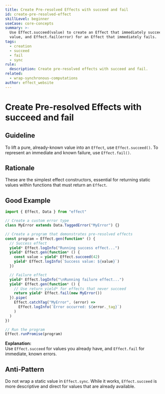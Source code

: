 ```yaml
---
title: Create Pre-resolved Effects with succeed and fail
id: create-pre-resolved-effect
skillLevel: beginner
useCase: core-concepts
summary: >-
  Use Effect.succeed(value) to create an Effect that immediately succeeds with a
  value, and Effect.fail(error) for an Effect that immediately fails.
tags:
  - creation
  - succeed
  - fail
  - sync
rule:
  description: Create pre-resolved effects with succeed and fail.
related:
  - wrap-synchronous-computations
author: effect_website
---
```


# Create Pre-resolved Effects with succeed and fail

## Guideline

To lift a pure, already-known value into an `Effect`, use `Effect.succeed()`.
To represent an immediate and known failure, use `Effect.fail()`.

## Rationale

These are the simplest effect constructors, essential for returning static
values within functions that must return an `Effect`.

## Good Example

```typescript
import { Effect, Data } from "effect"

// Create a custom error type
class MyError extends Data.TaggedError("MyError") {}

// Create a program that demonstrates pre-resolved effects
const program = Effect.gen(function* () {
  // Success effect
  yield* Effect.logInfo("Running success effect...")
  yield* Effect.gen(function* () {
    const value = yield* Effect.succeed(42)
    yield* Effect.logInfo(`Success value: ${value}`)
  })

  // Failure effect
  yield* Effect.logInfo("\nRunning failure effect...")
  yield* Effect.gen(function* () {
    // Use return yield* for effects that never succeed
    return yield* Effect.fail(new MyError())
  }).pipe(
    Effect.catchTag("MyError", (error) =>
      Effect.logInfo(`Error occurred: ${error._tag}`)
    )
  )
})

// Run the program
Effect.runPromise(program)
```

**Explanation:**  
Use `Effect.succeed` for values you already have, and `Effect.fail` for
immediate, known errors.

## Anti-Pattern

Do not wrap a static value in `Effect.sync`. While it works, `Effect.succeed`
is more descriptive and direct for values that are already available.
